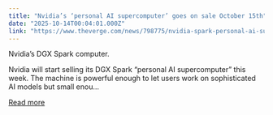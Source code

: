 ```yaml
---
title: "Nvidia’s ‘personal AI supercomputer’ goes on sale October 15th"
date: "2025-10-14T00:04:01.000Z"
link: "https://www.theverge.com/news/798775/nvidia-spark-personal-ai-supercomputer"
---
```


Nvidia’s DGX Spark computer.	

Nvidia will start selling its DGX Spark “personal AI supercomputer” this week. The machine is powerful enough to let users work on sophisticated AI models but small enou...

[Read more](https://www.theverge.com/news/798775/nvidia-spark-personal-ai-supercomputer)
